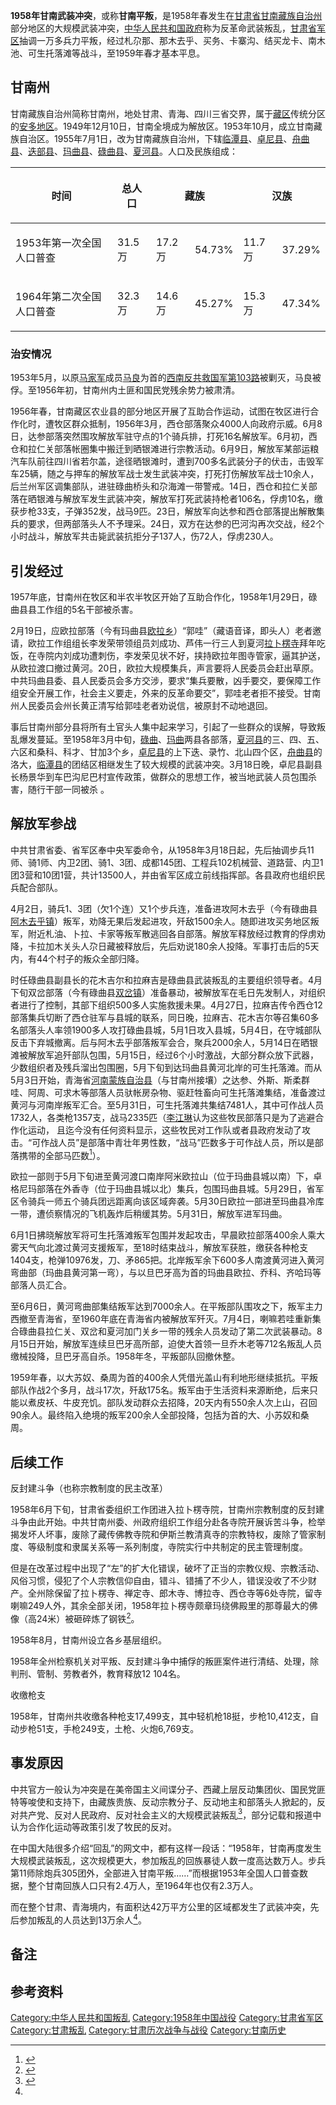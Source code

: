 '''1958年甘南武装冲突'''，或称'''甘南平叛'''，是1958年春发生在[[甘肃省|甘肃省]][[甘南藏族自治州|甘南藏族自治州]]部分地区的大规模武装冲突，[[中华人民共和国政府|中华人民共和国政府]]称为反革命武装叛乱，[[甘肃省军区|甘肃省军区]]抽调一万多兵力平叛，经过札尕那、那木去乎、买务、卡寨沟、结买龙卡、南木池、可生托落滩{{Notetag|又称“可生托洛滩”{{r|hn|page=1031}}、“柯生托罗滩”{{r|mq|page=677}}、“克森陀洛滩”<ref>{{cite book |author1=丹增华白尔 |title=我故乡的悲惨史 |date=1994 |publisher=吐蕃作家协会 |url=https://books.google.com.sg/books?id=XlTSHAAACAAJ&dq=%E6%88%91%E6%95%85%E4%B9%A1%E7%9A%84%E6%82%B2%E6%83%A8%E5%8F%B2&hl=zh-CN&sa=X&ved=2ahUKEwiz4af8yprsAhW-gUsFHf5RCa0Q6AEwAHoECAAQAQ |page=78 |access-date=2020-10-04 |archive-date=2020-11-08 |archive-url=https://web.archive.org/web/20201108233053/https://books.google.com.sg/books?id=XlTSHAAACAAJ&dq=%E6%88%91%E6%95%85%E4%B9%A1%E7%9A%84%E6%82%B2%E6%83%A8%E5%8F%B2&hl=zh-CN&sa=X&ved=2ahUKEwiz4af8yprsAhW-gUsFHf5RCa0Q6AEwAHoECAAQAQ |dead-url=no }}</ref>}}等战斗，至1959年春才基本平息{{r|gf|page=128}}。

==甘南州==
甘南藏族自治州简称甘南州，地处甘肃、青海、四川三省交界，属于[[藏区|藏区]]传统分区的[[安多地区|安多地区]]。1949年12月10日，甘南全境成为解放区{{r|gn|page=85}}。1953年10月，成立甘南藏族自治区。1955年7月1日，改为甘南藏族自治州，下辖[[临潭县|临潭县]]、[[卓尼县|卓尼县]]、[[舟曲县|舟曲县]]、[[迭部县|迭部县]]、[[玛曲县|玛曲县]]、[[碌曲县|碌曲县]]、[[夏河县|夏河县]]。人口及民族组成{{r|gn|page=1044}}：
{| class="wikitable"
! 时间 !! 总人口 !! colspan=2|藏族 !! colspan=2|汉族 !! colspan=2|回族 !!colspan=2|其它民族
|-
| 1953年第一次全国人口普查 || 31.5万 || 17.2万 || 54.73%||11.7万||37.29%||2.4万||7.74%||747||0.24%
|-
| 1964年第二次全国人口普查 || 32.3万 || 14.6万 || 45.27% || 15.3万||47.34%||2.3万||7.05%||1092||0.34%
|}
===治安情况===
1953年5月，以原[[马家军|马家军]]成员[[马良_(青海)|马良]]为首的[[西南反共救国军第103路|西南反共救国军第103路]]被剿灭，马良被俘。至1956年初，甘南州内土匪和国民党残余势力被肃清{{r|lq|page=326}}。

1956年春，甘南藏区农业县的部分地区开展了互助合作运动，试图在牧区进行合作化时，遭牧区群众抵制，1956年3月，西仓部落聚众4000人向政府示威。6月8日，达参部落突然围攻解放军驻守点的1个骑兵排，打死16名解放军。6月初，西仓和拉仁关部落帐圈集中搬迁到晒银滩进行宗教活动。6月9日，解放军某部运粮汽车队前往四川省若尔盖，途径晒银滩时，遭到700多名武装分子的伏击，击毁军车25辆，随之与押车的解放军战士发生武装冲突，打死打伤解放军战士10余人，后兰州军区调集部队，进驻碌曲桥头和尕海滩一带警戒。14日，西仓和拉仁关部落在晒银滩与解放军发生武装冲突，解放军打死武装持枪者106名，俘虏10名，缴获步枪33支，子弹352发，战马9匹。23日，解放军向达参和西仓部落提出解散集兵的要求，但两部落头人不予理采。24日，双方在达参的巴河沟再次交战，经2个小时战斗，解放军共击毙武装抗拒分子137人，伤72人，俘虏230人{{r|lq|page=328}}。

==引发经过==
1957年底，甘南州在牧区和半农半牧区开始了互助合作化，1958年1月29日，碌曲县县工作组的5名干部被杀害{{r|lq|page=329}}。

2月19日，应欧拉部落（今有玛曲县[[欧拉乡|欧拉乡]]）“郭哇”（藏语音译，即头人）老者邀请，欧拉工作组组长李发荣带领组员刘成功、芦伟一行三人到夏河[[拉卜楞寺|拉卜楞寺]]拜年吃饭，在寺院内刘成功遭刺伤，李发荣见状不好，挟持欧拉年图寺管家，逼其护送，从欧拉渡口撤过黄河。20日，欧拉大规模集兵，声言要将人民委员会赶出草原。中共玛曲县委、县人民委员会多方交涉，要求“集兵要散，凶手要交，要保障工作组安全开展工作，社会主义要走，外来的反革命要交”，郭哇老者拒不接受。甘南州人民委员会州长黄正清写给郭哇老者劝说信，被原封不动地退回{{r|mq|page=676}}。

事后甘南州部分县将所有土官头人集中起来学习，引起了一些群众的误解，导致叛乱爆发蔓延{{r|lq|page=329}}。至1958年3月中旬，[[碌曲|碌曲]]、[[玛曲|玛曲]]两县各部落，[[夏河县|夏河县]]的三、四、五、六区和桑科、科才、甘加3个乡，[[卓尼县|卓尼县]]的上下迭、录竹、北山四个区，[[舟曲县|舟曲县]]的洛大，[[临潭县|临潭县]]的团结区相继发生了较大规模的武装冲突{{r|lq|page=329}}。3月18日晚，卓尼县副县长杨景华到车巴沟尼巴村宣传政策，做群众的思想工作，被当地武装人员包围杀害，随行干部一同被杀{{r|gn|page=1903}} {{r|lq|page=329}}。

==解放军参战==
中共甘肃省委、省军区奉中央军委命令，从1958年3月18日起，先后抽调步兵11师、骑1师、内卫2团、骑1、3团、成都145团、工程兵102机械营、道路营、内卫1团3营和10团1营，共计13500人，并由省军区成立前线指挥部{{r|lq|page=329}}。各县政府也组织民兵配合部队。

4月2日，骑兵1、3团（欠1个连）又1个步兵连，准备进攻阿木去乎（今有碌曲县[[阿木去乎镇|阿木去乎镇]]）叛军，劝降无果后发起进攻，歼敌1500余人。随即进攻买务地区叛军，附近札油、卜拉、卡家等叛军散逃回各自部落。解放军释放经过教育的俘虏劝降，卡拉加木关头人尕日藏被释放后，先后劝说180余人投降。军事打击后的5天内，有44个村子的叛众全部归降{{r|gf|page=128}}。

时任碌曲县副县长的花木吉尔和拉麻吉是碌曲县武装叛乱的主要组织领导者。4月下旬双岔部落（今有碌曲县[[双岔镇|双岔镇]]）准备暴动，被解放军在毛日先发制人，对组织者进行了控制，其部下组织500多人实施救援未果。4月27日，拉麻吉传令西仓12部落集兵切断了西仓驻军与县城的联系，同日晚，拉麻吉、花木吉尔等召集60多名部落头人率领1900多人攻打碌曲县城，5月1日攻入县城，5月4日，在守城部队反击下弃城撤离。后与阿木去乎部落叛军会合，聚兵2000余人，5月14日在晒银滩被解放军追歼部队包围，5月15日，经过6个小时激战，大部分群众放下武器，少数组织者及残兵溜出包围圈，5月下旬到达玛曲县黄河北岸的可生托落滩{{r|lq|page=330}}。而从5月3日开始，青海省[[河南蒙族自治县|河南蒙族自治县]]（与甘南州接壤）之达参、外斯、斯柔群哇、阿周、可求木等部落人员驮帐房杂物、驱赶牲畜向可生托落滩集结，准备渡过黄河与河南岸叛军汇合。至5月31日，可生托落滩共集结7481人，其中可作战人员1732人，各类枪1357支，战马2335匹{{r|hn|page=1032}}（[[李江琳|李江琳]]认为这些牧民部落只是为了逃避合作化运动， 且迄今没有任何资料显示，这些牧民对工作队或者县政府发动了攻击。“可作战人员”是部落中青壮年男性数，“战马”匹数多于可作战人员，所以是部落携带的全部马匹数<ref>{{cite book |author1=李江琳 |authorlink1=李江琳 |title=当铁鸟在天空飞翔——1956-1962青藏高原上的秘密战争 |date=2012年9月 |publisher=聯經出版事業公司 |isbn=9789570840629 |url=https://books.google.com.sg/books?id=18FFBAAAQBAJ&vq=%E6%B2%B3%E6%B0%B4%E4%B8%BA%E4%BB%80%E4%B9%88%E8%BF%99%E6%A0%B7%E7%BA%A2&hl=zh-CN&source=gbs_navlinks_s |accessdate=2020-10-04 |chapter=瑪曲河水為什麼這樣紅 |archive-date=2020-11-08 |archive-url=https://web.archive.org/web/20201108233107/https://books.google.com.sg/books?id=18FFBAAAQBAJ&vq=%E6%B2%B3%E6%B0%B4%E4%B8%BA%E4%BB%80%E4%B9%88%E8%BF%99%E6%A0%B7%E7%BA%A2&hl=zh-CN&source=gbs_navlinks_s |dead-url=no }}</ref>）。

欧拉一部则于5月下旬进至黄河渡口南岸阿米欧拉山（位于玛曲县城以南）下，卓格尼玛部落{{Notetag|1958年8月以卓格尼玛六部为基础设立玛曲县[[尼玛乡|尼玛乡]]{{r|mq|page=853}}}}在外香寺（位于玛曲县城以北）集兵，包围玛曲县城。5月29日，省军区令骑兵一师五个骑兵团远距离向该区域奔袭。5月30日欧拉一部进至玛曲县冷库一带，遭侦察情况的飞机轰炸后稍缓其势。5月31日，解放军进军玛曲{{r|mq|page=677}}。

6月1日拂晓解放军将可生托落滩叛军包围并发起攻击，早晨欧拉部落400余人乘大雾天气向北渡过黄河支援叛军，至18时结束战斗{{Notetag|《碌曲县志》记载激战9小时{{r|lq|page=330}}}}，解放军获胜，缴获各种枪支1404支，枪弹10976发，刀、矛865把{{r|hn|page=1032}}。北岸叛军余下600多人南渡黄河进入黄河弯曲部（玛曲县黄河第一弯），与以旦巴牙高为首的玛曲县欧拉{{Notetag|后以欧拉部落为基础设立了今玛曲县[[欧拉乡|欧拉乡]]和[[欧拉秀玛乡|欧拉秀玛乡]]、青海省甘德县[[下藏科乡|下藏科乡]]}}、乔科{{Notetag|由曼日玛、阿万仓、齐哈玛、下乃日玛、上乃日玛、采日玛六个部落组成，今设玛曲县[[曼日玛镇|曼日玛镇]]、[[阿万仓乡|阿万仓乡]]、[[齐哈玛乡|齐哈玛乡]]，[[采日玛乡|采日玛乡]]（下乃日玛、上乃日玛、采日玛部落以及从四川阿坝迁居的麦科部落）}}、齐哈玛{{Notetag|1958年8月，玛曲县以齐哈玛部落为基础，建立[[齐哈玛乡|齐哈玛乡]]}}等部落人员汇合。

至6月6日，黄河弯曲部集结叛军达到7000余人。在平叛部队围攻之下，叛军主力西撤至青海省，至1960年底在青海省内被解放军歼灭{{r|gf|page=128}}。7月4日，喇嘛若哇重新集合碌曲县拉仁关、双岔和夏河加门关乡{{Notetag|1986年更名加茂贡乡，2005年12月并入勒秀乡，2017年12月改为[[勒秀镇|勒秀镇]]}}一带的残余人员发动了第二次武装暴动。8月15日开始，解放军连续旦巴牙高所部，迫使大首领一旦乔木老等712名叛乱人员缴械投降，旦巴牙高自杀{{r|lq|page=330}}。1958年冬，平叛部队回撤休整。

1959年春，以大苏奴、桑周为首的400余人凭借光盖山有利地形继续抵抗。平叛部队作战2个多月，战斗17次，歼敌175名。叛军由于生活资料来源断绝，后来只能以煮皮袄、牛皮充饥。部队发动群众去招降，20天内有550余人次上山，召回90余人。最终陷入绝境的叛军200余人全部投降，包括为首的大、小苏奴和桑周{{r|gf|page=130}}。

==后续工作==
;反封建斗争（也称宗教制度的民主改革）
1958年6月下旬，甘肃省委组织工作团进入拉卜楞寺院，甘南州宗教制度的反封建斗争由此开始。中共甘南州委、州政府组织工作组分赴各寺院开展诉苦斗争，检举揭发坏人坏事，废除了藏传佛教寺院和伊斯兰教清真寺的宗教特权，废除了管家制度、等级制度和隶属关系等一系列制度，寺院实行中共制定的民主管理制度。

但是在改革过程中出现了“左”的扩大化错误，破坏了正当的宗教仪规、宗教活动、风俗习惯，侵犯了个人宗教信仰自由，错斗、错捕了不少人，错误没收了不少财产{{r|gn|page=1735}}。全州除保留了拉卜楞寺、禅定寺、郎木寺、博拉寺、西仓寺等6处寺院，留寺喇嘛249人外，其余全部关闭{{r|gn|page=1735}}，1958年拉卜楞寺颇章玛绕佛殿里的那尊最大的佛像（高24米）被砸碎炼了钢铁<ref>{{cite news |title=拉卜楞寺：藏传佛教格鲁派圣地 |url=https://fo.ifeng.com/chaosheng/zuting/detail_2011_07/22/7869918_0.shtml |accessdate=2020-09-15 |work=凤凰网 |date=2011-07-22|archiveurl=https://web.archive.org/web/20141011122523/http://fo.ifeng.com/chaosheng/zuting/detail_2011_07/22/7869918_0.shtml |archivedate=2014-10-11 |dead-url=no }}</ref>。

1958年8月，甘南州设立各乡基层组织。

1958年全州检察机关对平叛、反封建斗争中捕俘的叛匪案件进行清结、处理，除判刑、管制、劳教者外，教育释放12 104名{{r|gn|page=1322}}。
;收缴枪支
1958年，甘南州共收缴各种枪支17,499支，其中轻机枪18挺，步枪10,412支，自动步枪51支，手枪249支，土枪、火炮6,769支{{r|gn|page=1284}}。

==事发原因==
中共官方一般认为冲突是在美帝国主义间谍分子、西藏上层反动集团伙、国民党匪特等唆使和支持下，由藏族贵族、反动宗教分子、反动地主和部落头人掀起的，反对共产党、反对人民政府、反对社会主义的大规模武装叛乱{{r|lq|page=329}}{{r|gn|page=1380}}<ref name=人民网>{{cite web |author1=文锋 |title=文韬武略——毛泽东与1959年平息西藏叛乱 |url=http://cpc.people.com.cn/GB/85037/85038/7492047.html |website=人民网-中国共产党新闻 |accessdate=2020-09-12 |archiveurl=https://web.archive.org/web/20200615171017/http://cpc.people.com.cn/GB/85037/85038/7492047.html |archivedate=2020-06-15 |dead-url=no }}</ref>，部分记载和报道中认为合作化运动等政策引发了牧民的反对。

在中国大陆很多介绍“回乱”的网文中，都有这样一段话：“1958年，甘南再度发生大规模武装叛乱，这次规模更大，参加叛乱的回族暴徒人数一度高达数万人。步兵第11师除炮兵305团外，全部进入甘南平叛……”而根据1953年全国人口普查数据，整个甘南回族人口只有2.4万人，至1964年也仅有2.3万人。

而在整个甘肃、青海境内，有面积达42万平方公里的区域都发生了武装冲突，先后参加叛乱的人员达到13万余人<ref name=人民网/>。

== 备注 ==

{{Notefoot}}

==参考资料==
{{reflist|refs=
<ref name="gf">{{cite book |author1=王中兴 |coauthors=刘立勤 |title=《国防历史（下）》 |date=2003年1月 |publisher=军事科学出处社 |isbn=7-80137-530-0}}</ref>
<ref name="gn">{{cite book |author1=甘南州地方史志编纂委员会 |title=《甘南州志》 |date=1999年9月 |publisher=民族出版社}}</ref>
<ref name="lq">{{cite book |author1=碌曲县地方志编纂委员会 |title=《碌曲县志》 |date=2006年 |publisher=甘肃文化出版社}}</ref>
<ref name="mq">{{cite book |author1=玛曲县志编纂委员会 |title=《玛曲县志》 |date=1998年9月 |publisher=甘肃人民出版社}}</ref>
<ref name="hn">{{cite book |author1=青海黄南藏族自治州地方志编纂委员会 |title=《青海黄南藏族自治州志（下卷）》 |date= 1999年 |publisher=甘肃人民出处社}}</ref>
}}

[[Category:中华人民共和国叛乱|Category:中华人民共和国叛乱]]
[[Category:1958年中国战役|Category:1958年中国战役]]
[[Category:甘肃省军区|Category:甘肃省军区]]
[[Category:甘肃叛乱|Category:甘肃叛乱]]
[[Category:甘肃历次战争与战役|Category:甘肃历次战争与战役]]
[[Category:甘南历史|Category:甘南历史]]